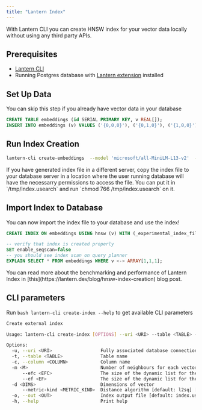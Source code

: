 ```yaml
---
title: "Lantern Index"
---
```


With Lantern CLI you can create HNSW index for your vector data locally without using any third party APIs.

## Prerequisites
- [Lantern CLI](/lantern-cli/overview)
- Running Postgres database with [Lantern extension](/get-started/overview) installed


## Set Up Data
<Note>
You can skip this step if you already have vector data in your database
</Note>

```sql
CREATE TABLE embeddings (id SERIAL PRIMARY KEY, v REAL[]);
INSERT INTO embeddings (v) VALUES ('{0,0,0}'), ('{0,1,0}'), ('{1,0,0}');
```

## Run Index Creation
```bash
lantern-cli create-embeddings  --model 'microsoft/all-MiniLM-L13-v2'  --uri 'postgresql://[username]:[password]@localhost:5432/[db]' --table "embeddings" --column "v" -m 10 --efc 128 --ef 64 --metric-kind l2sq --out /tmp/index.usearch
```

<Note>
If you have generated index file in a different server, copy the index file to your database server in a location where the user running database will have the necessarry permissions to access the file.
You can put it in `/tmp/index.usearch` and run `chmod 766 /tmp/index.usearch` on it.
</Note>

## Import Index to Database
You can now import the index file to your database and use the index!

```sql
CREATE INDEX ON embeddings USING hnsw (v) WITH (_experimental_index_file='/tmp/index.usearch');

-- verify that index is created properly
SET enable_seqscan=false
-- you should see index scan on query planner
EXPLAIN SELECT * FROM embeddings WHERE v <-> ARRAY[1,1,1];
```

<Note>
You can read more about the benchmarking and performance of Lantern Index in [this](https://lantern.dev/blog/hnsw-index-creation) blog post.
</Note>

## CLI parameters

Run `bash lantern-cli create-index --help` to get available CLI parameters
```bash
Create external index

Usage: lantern-cli create-index [OPTIONS] --uri <URI> --table <TABLE> --column <COLUMN> -d <DIMS>

Options:
  -u, --uri <URI>                  Fully associated database connection string including db name
  -t, --table <TABLE>              Table name
  -c, --column <COLUMN>            Column name
  -m <M>                           Number of neighbours for each vector [default: 16]
      --efc <EFC>                  The size of the dynamic list for the nearest neighbors in construction [default: 128]
      --ef <EF>                    The size of the dynamic list for the nearest neighbors in search [default: 64]
  -d <DIMS>                        Dimensions of vector
      --metric-kind <METRIC_KIND>  Distance algorithm [default: l2sq] [possible values: l2sq, cos, hamming]
  -o, --out <OUT>                  Index output file [default: index.usearch]
  -h, --help                       Print help
 ```
